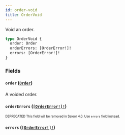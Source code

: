 ```yaml
---
id: order-void
title: OrderVoid
---
```


Void an order.

```graphql
type OrderVoid {
  order: Order
  orderErrors: [OrderError!]!
  errors: [OrderError!]!
}
```

### Fields

#### `order` ([`Order`](/developer/api-reference/objects/order.mdx))

A voided order.

#### `orderErrors` ([`[OrderError!]!`](/developer/api-reference/objects/order-error.mdx))

<sub><sup><span className="deprecatedTag">DEPRECATED</span> This field will be removed in Saleor 4.0. Use `errors` field instead.</sup></sub>

#### `errors` ([`[OrderError!]!`](/developer/api-reference/objects/order-error.mdx))
